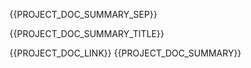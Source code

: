 {{PROJECT_DOC_SUMMARY_SEP}}



{{PROJECT_DOC_SUMMARY_TITLE}}


{{PROJECT_DOC_LINK}}
{{PROJECT_DOC_SUMMARY}}
